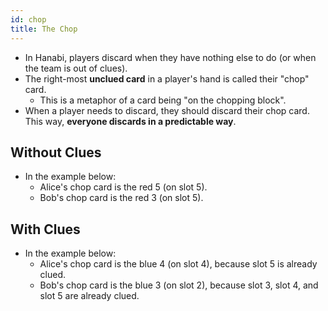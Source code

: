 ```yaml
---
id: chop
title: The Chop
---
```



<BeginnersGuideProgress id="chop" />

- In Hanabi, players discard when they have nothing else to do (or when the team is out of clues).
- The right-most **unclued card** in a player's hand is called their "chop" card.
  - This is a metaphor of a card being "on the chopping block".
- When a player needs to discard, they should discard their chop card. This way, **everyone discards in a predictable way**.

## Without Clues

- In the example below:
  - Alice's chop card is the red 5 (on slot 5).
  - Bob's chop card is the red 3 (on slot 5).

<Chop1 />

## With Clues

- In the example below:
  - Alice's chop card is the blue 4 (on slot 4), because slot 5 is already clued.
  - Bob's chop card is the blue 3 (on slot 2), because slot 3, slot 4, and slot 5 are already clued.

<Chop2 />
